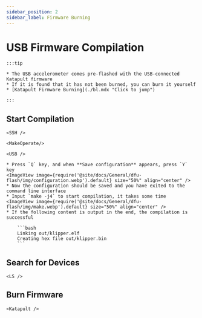 ```yaml
---
sidebar_position: 2
sidebar_label: Firmware Burning
---
```




# USB Firmware Compilation

    :::tip

    * The USB accelerometer comes pre-flashed with the USB-connected Katapult firmware
    * If it is found that it has not been burned, you can burn it yourself
    * [Katapult Firmware Burning](./bl.mdx "Click to jump")

    :::

## Start Compilation

    <SSH />

    <MakeOperate/>

    <USB />

    * Press `Q` key, and when **Save configuration** appears, press `Y` key
    <ImageView image={require('@site/docs/General/dfu-flash/img/configuration.webp').default} size="50%" align="center" />
    * Now the configuration should be saved and you have exited to the command line interface
    * Input `make -j4` to start compilation, it takes some time
    <ImageView image={require('@site/docs/General/dfu-flash/img/make.webp').default} size="50%" align="center" />
    * If the following content is output in the end, the compilation is successful

        ```bash
        Linking out/klipper.elf
        Creating hex file out/klipper.bin
        ```

## Search for Devices

    <LS />

## Burn Firmware

    <Katapult />

